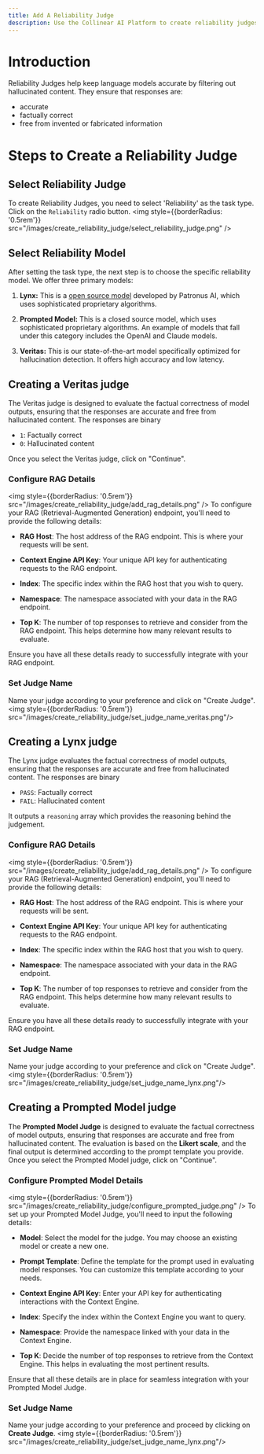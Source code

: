 ```yaml
---
title: Add A Reliability Judge
description: Use the Collinear AI Platform to create reliability judges.
---
```


# Introduction

Reliability Judges help keep language models accurate by filtering out hallucinated content. They ensure that responses are:
- accurate
- factually correct
- free from invented or fabricated information

# Steps to Create a Reliability Judge

## Select Reliability Judge
To create Reliability Judges,
you need to select 'Reliability' as the task type.
Click on the `Reliability` radio button.
<img
    style={{borderRadius: '0.5rem'}}
    src="/images/create_reliability_judge/select_reliability_judge.png"
/>

## Select Reliability Model

After setting the task type, the next step is to choose the specific reliability model. We offer three primary models:

1. **Lynx:** This is a [open source model](https://huggingface.co/PatronusAI/Llama-3-Patronus-Lynx-8B-Instruct) developed by Patronus AI, which uses sophisticated proprietary algorithms.

2. **Prompted Model:** This is a closed source model, which uses sophisticated proprietary algorithms.
An example of models that fall under this category includes the OpenAI and Claude models.

2. **Veritas:** This is our state-of-the-art model specifically optimized for hallucination detection.
It offers high accuracy and low latency.

## Creating a Veritas judge
The Veritas judge is designed to evaluate the factual correctness of model outputs, ensuring that the responses are accurate and free from hallucinated content.
The responses are binary
* `1`: Factually correct
* `0`: Hallucinated content

Once you select the Veritas judge, click on "Continue".

### Configure RAG Details
<img
    style={{borderRadius: '0.5rem'}}
    src="/images/create_reliability_judge/add_rag_details.png"
/>
To configure your RAG (Retrieval-Augmented Generation) endpoint, you'll need to provide the following details:

- **RAG Host**: The host address of the RAG endpoint. This is where your requests will be sent.

- **Context Engine API Key**: Your unique API key for authenticating requests to the RAG endpoint.

- **Index**: The specific index within the RAG host that you wish to query.

- **Namespace**: The namespace associated with your data in the RAG endpoint.

- **Top K**: The number of top responses to retrieve and consider from the RAG endpoint. This helps determine how many relevant results to evaluate.

Ensure you have all these details ready to successfully integrate with your RAG endpoint.

### Set Judge Name

Name your judge according to your preference and click on "Create Judge".
<img
    style={{borderRadius: '0.5rem'}}
    src="/images/create_reliability_judge/set_judge_name_veritas.png"/>

## Creating a Lynx judge
The Lynx judge evaluates the factual correctness of model outputs, ensuring that the responses are accurate and free from hallucinated content.
The responses are binary
* `PASS`: Factually correct
* `FAIL`: Hallucinated content

It outputs a `reasoning` array which provides the reasoning behind the judgement.

### Configure RAG Details
<img
    style={{borderRadius: '0.5rem'}}
    src="/images/create_reliability_judge/add_rag_details.png"
/>
To configure your RAG (Retrieval-Augmented Generation) endpoint, you'll need to provide the following details:

- **RAG Host**: The host address of the RAG endpoint. This is where your requests will be sent.

- **Context Engine API Key**: Your unique API key for authenticating requests to the RAG endpoint.

- **Index**: The specific index within the RAG host that you wish to query.

- **Namespace**: The namespace associated with your data in the RAG endpoint.

- **Top K**: The number of top responses to retrieve and consider from the RAG endpoint. This helps determine how many relevant results to evaluate.

Ensure you have all these details ready to successfully integrate with your RAG endpoint.

### Set Judge Name

Name your judge according to your preference and click on "Create Judge".
<img
    style={{borderRadius: '0.5rem'}}
    src="/images/create_reliability_judge/set_judge_name_lynx.png"/>

## Creating a Prompted Model judge
The **Prompted Model Judge** is designed to evaluate the factual correctness of model outputs, ensuring that responses are accurate and free from hallucinated content.
The evaluation is based on the **Likert scale**, and the final output is determined according to the prompt template you provide.
Once you select the Prompted Model judge, click on "Continue".

### Configure Prompted Model Details
<img
    style={{borderRadius: '0.5rem'}}
    src="/images/create_reliability_judge/configure_prompted_judge.png"
/>
To set up your Prompted Model Judge, you'll need to input the following details:

- **Model**: Select the model for the judge. You may choose an existing model or create a new one.

- **Prompt Template**: Define the template for the prompt used in evaluating model responses. You can customize this template according to your needs.

- **Context Engine API Key**: Enter your API key for authenticating interactions with the Context Engine.

- **Index**: Specify the index within the Context Engine you want to query.

- **Namespace**: Provide the namespace linked with your data in the Context Engine.

- **Top K**: Decide the number of top responses to retrieve from the Context Engine. This helps in evaluating the most pertinent results.

Ensure that all these details are in place for seamless integration with your Prompted Model Judge.

### Set Judge Name

Name your judge according to your preference and proceed by clicking on **Create Judge**.
<img
    style={{borderRadius: '0.5rem'}}
    src="/images/create_reliability_judge/set_judge_name_lynx.png"/>
